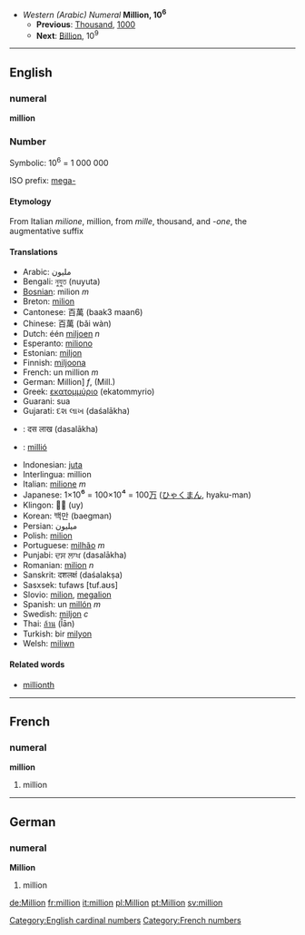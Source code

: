 *''Western (Arabic) Numeral'' '''Million, 10<sup>6</sup>'''
**'''Previous''': [[Thousand]], [[1000]]
**'''Next''': [[Billion]], 10<sup>9</sup>

----

==English==
===numeral===
'''million'''

===Number===

Symbolic: 10<sup>6</sup> = 1 000 000

ISO prefix: [[mega-]]

====Etymology====

From Italian ''milione'', million, from ''mille'', thousand, and ''-one'', the augmentative suffix

====Translations====
*Arabic: مليون
*Bengali: নুযুত (nuyuta)
*[[Bosnian]]: milion ''m''
*Breton: [[milion]]
*Cantonese: 百萬 (baak3 maan6)
*Chinese: 百萬 (bǎi wàn)
*Dutch: één [[miljoen]] ''n''
*Esperanto: [[miliono]]
*Estonian: [[miljon]]
*Finnish: [[miljoona]]
*French: un million ''m''
*German: Million] ''f'', (Mill.)
*Greek: [[εκατομμύριο]] (ekatommyrio) '' ''
*Guarani: sua
*Gujarati: દશ લાખ (daśalākha)
*{{hi}}: दस लाख (dasalākha)
*{{hu}}: [[millió]]
*Indonesian: [[juta]]
*Interlingua: million
*Italian: [[milione]] ''m''
*Japanese: 1×10<big>⁶</big> = 100×10<big>⁴</big> = 100[[万]] ([[ひゃく]][[まん]], hyaku-man)
*Klingon:  (uy)
*Korean: 백만 (baegman)
*Persian: ميليون
*Polish: [[milion]]
*Portuguese: [[milhão]] ''m''
*Punjabi: ਦਸ ਲਾਖ (dasalākha)
*Romanian: [[milion]] ''n''
*Sanskrit: दशलक्षं (daśalakṣa)
*Sasxsek: tufaws [tuf.aʊs]
*Slovio:  [[milion]], [[megalion]]
*Spanish: un [[millón]] ''m''
*Swedish: [[miljon]] ''c''
*Thai: [[ล้าน]] (l̂ān)
*Turkish: bir [[milyon]]
*Welsh: [[miliwn]]

====Related words====

*[[millionth]]

----

==French==
===numeral===
'''million'''

# million

----
==German==
===numeral===
'''Million'''

# million

[[Category:English cardinal numbers]]

[[Category:French numbers]]

[[de:Million]]
[[fr:million]]
[[it:million]]
[[pl:Million]]
[[pt:Million]]
[[sv:million]]